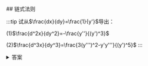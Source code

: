 


<WordCount>
## 链式法则

:::tip
试从$\frac{dx}{dy}=\frac{1}{y'}$导出：

(1)$\frac{d^2x}{dy^2}=-\frac{y''}{(y')^3}$

(2)$\frac{d^3x}{dy^3}=\frac{3(y''')^2-y'y'''}{(y')^5}$
:::

<details>
<summary>答案</summary>

(1) 由题干得，$\frac{dx}{dy}=\frac{1}{y'}$

可以用针对复合函数求导的链式法则去思考这题的解法。

对题干的这个条件$\frac{dx}{dy}$求导，也就是对$\frac{1}{y'}$求导了，

此时可以得$\frac{d\frac{dx}{dy}}{dy}=\frac{d}{dy}(\frac{1}{y'})$，

所以看得出来，左边就是对$\frac{1}{y'}$求导。

这样的话，这个结果就是$\frac{d}{dy}(\frac{1}{y'})=\frac{1}{dx}(\frac{1}{y'})\frac{dx}{dy}=-\frac{y''}{y'^2}(\frac{1}{y'})$

这样就得到了结果。

（我感觉应该比较好理解，首先为啥要用链式法则，就是因为$\frac{d}{dy}(\frac{1}{y'})$不能直接求导，因为y'并非对y的函数，而仍然是y对x的函数。换句话说，y'间接依赖于x。后面这一步就是商的导数法则）


(2) 第二题和第一题很相像，

就还是链式法则来求：

因为第一题已经证实了$\frac{d^2x}{dy^2}=-\frac{y''}{(y')^3}$

所以再对$\frac{d^2x}{dy^2}$求一次导，然后乘一次$\frac{dx}{dy}$，也就是$\frac{1}{y'}$

可以算出来$\frac{d^3x}{dy^3}=\frac{3(y''')^2-y'y'''}{(y')^5}$






</details>

</WordCount>
